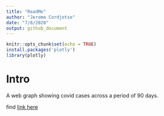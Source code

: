 ```yaml
---
title: "ReadMe"
author: "Jerome Cordjotse"
date: "7/8/2020"
output: github_document
---
```


```r
knitr::opts_chunk$set(echo = TRUE)
install.packages('plotly')
library(plotly)
```

# Intro
A web graph showing covid cases across a period of 90 days.

find [link here](https://jeromecordjotse.github.io/Covid/)
